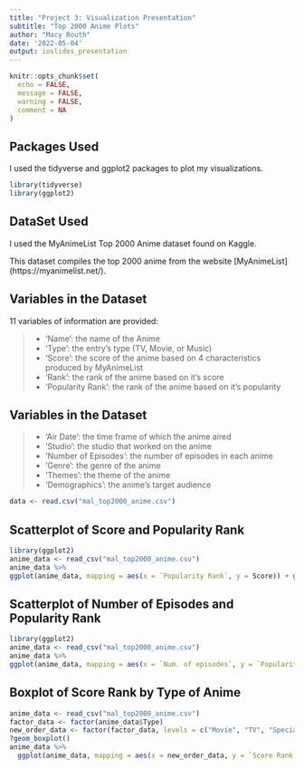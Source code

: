 ```yaml
---
title: "Project 3: Visualization Presentation"
subtitle: "Top 2000 Anime Plots"
author: "Macy Routh"
date: '2022-05-04'
output: ioslides_presentation
---
```


```r
knitr::opts_chunk$set(
  echo = FALSE,
  message = FALSE,
  warning = FALSE,
  comment = NA
)
```

## Packages Used

I used the tidyverse and ggplot2 packages to plot my visualizations.

```r
library(tidyverse)
library(ggplot2)
```

## DataSet Used

I used the MyAnimeList Top 2000 Anime dataset found on Kaggle.

This dataset compiles the top 2000 anime from the website [MyAnimeList] (https://myanimelist.net/).

## Variables in the Dataset

11 variables of information are provided:

> - 'Name': the name of the Anime
> - 'Type': the entry's type (TV, Movie, or Music)
> - 'Score': the score of the anime based on 4 characteristics produced by MyAnimeList
> - 'Rank': the rank of the anime based on it's score
> - 'Popularity Rank': the rank of the anime based on it's popularity

## Variables in the Dataset

> - 'Air Date': the time frame of which the anime aired
> - 'Studio': the studio that worked on the anime
> - 'Number of Episodes': the number of episodes in each anime
> - 'Genre': the genre of the anime
> - 'Themes': the theme of the anime
> - 'Demographics': the anime's target audience

```r
data <- read.csv("mal_top2000_anime.csv")
```

## Scatterplot of Score and Popularity Rank

```r
library(ggplot2)
anime_data <- read_csv("mal_top2000_anime.csv")
anime_data %>%
ggplot(anime_data, mapping = aes(x = `Popularity Rank`, y = Score)) + geom_point(color = "navyblue", size = 0.5, width = 0.5) + labs(title = "Correlation between Score and Popularity of Anime")
```

## Scatterplot of Number of Episodes and Popularity Rank

```r
library(ggplot2)
anime_data <- read_csv("mal_top2000_anime.csv")
anime_data %>%
ggplot(anime_data, mapping = aes(x = `Num. of episodes`, y = `Popularity Rank`)) + geom_point(color = "navyblue", size = 0.5, width = 0.5, title = "Correlation between Score and Popularity") + xlim(0, 100) + xlab(label = "Number of episoides") + labs(title = "Anime Popularity Rank by Number of Episodes")
```

## Boxplot of Score Rank by Type of Anime

```r
anime_data <- read_csv("mal_top2000_anime.csv")
factor_data <- factor(anime_data$Type)
new_order_data <- factor(factor_data, levels = c("Movie", "TV", "Special", "ONA", "OVA", "Music"))
?geom_boxplot()
anime_data %>%
  ggplot(anime_data, mapping = aes(x = new_order_data, y = `Score Rank`)) + geom_boxplot(fill = c("green1", "yellow1", "orange1", "red1", "purple1", "blue1")) + xlab(label = "Type of Anime") + labs(title = "Score Rank by Type of Anime")
```